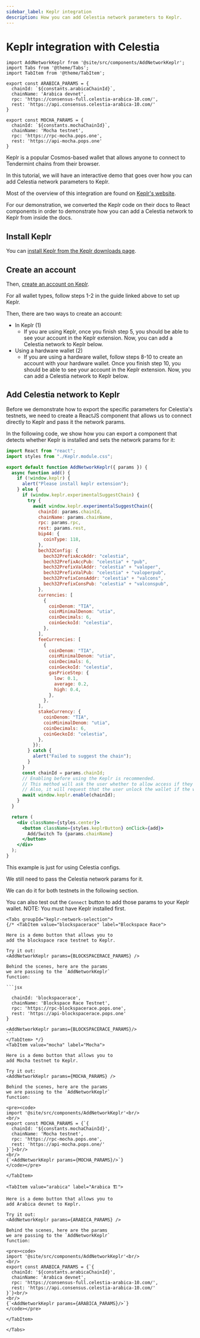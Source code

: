 ```yaml
---
sidebar_label: Keplr integration
description: How you can add Celestia network parameters to Keplr.
---
```


# Keplr integration with Celestia


```mdx-code-block
import AddNetworkKeplr from '@site/src/components/AddNetworkKeplr';
import Tabs from '@theme/Tabs';
import TabItem from '@theme/TabItem';

export const ARABICA_PARAMS = {
  chainId: `${constants.arabicaChainId}`,
  chainName: 'Arabica devnet',
  rpc: 'https://consensus-full.celestia-arabica-10.com/',
  rest: 'https://api.consensus.celestia-arabica-10.com/'
}

export const MOCHA_PARAMS = {
  chainId: `${constants.mochaChainId}`,
  chainName: 'Mocha testnet',
  rpc: 'https://rpc-mocha.pops.one',
  rest: 'https://api-mocha.pops.one'
}
```

Keplr is a popular Cosmos-based wallet that allows anyone
to connect to Tendermint chains from their browser.

In this tutorial, we will have an interactive demo that goes over how
you can add Celestia network parameters to Keplr.

Most of the overview of this integration are found on
[Keplr's website](https://docs.keplr.app/api).

For our demonstration, we converted the Keplr code on their docs
to React components in order to demonstrate how you can add a Celestia
network to Keplr from inside the docs.

## Install Keplr

You can
[install Keplr from the Keplr downloads page](https://www.keplr.app/download).

## Create an account

Then,
[create an account on Keplr](https://www.keplr.app/onboarding/how-to-create).

For all wallet types, follow steps 1-2 in the guide linked above to set up Keplr.

Then, there are two ways to create an account:

- In Keplr (1)
  - If you are using Keplr, once you finish step 5, you should be able to
    see your account in the Keplr extension. Now, you can add a Celestia
    network to Keplr below.
- Using a hardware wallet (2)
  - If you are using a hardware wallet, follow steps 8-10 to create an
    account with your hardware wallet. Once you finish step 10, you should
    be able to see your account in the Keplr extension. Now, you can add a
    Celestia network to Keplr below.

## Add Celestia network to Keplr

Before we demonstrate how to export the specific parameters for
Celestia's testnets, we need to create a ReactJS component
that allows us to connect directly to Keplr and pass it the network
params.

In the following code, we show how you can export a component
that detects whether Keplr is installed and sets the network
params for it:

```jsx
import React from "react";
import styles from "./Keplr.module.css";

export default function AddNetworkKeplr({ params }) {
  async function add() {
    if (!window.keplr) {
      alert("Please install keplr extension");
    } else {
      if (window.keplr.experimentalSuggestChain) {
        try {
          await window.keplr.experimentalSuggestChain({
            chainId: params.chainId,
            chainName: params.chainName,
            rpc: params.rpc,
            rest: params.rest,
            bip44: {
              coinType: 118,
            },
            bech32Config: {
              bech32PrefixAccAddr: "celestia",
              bech32PrefixAccPub: "celestia" + "pub",
              bech32PrefixValAddr: "celestia" + "valoper",
              bech32PrefixValPub: "celestia" + "valoperpub",
              bech32PrefixConsAddr: "celestia" + "valcons",
              bech32PrefixConsPub: "celestia" + "valconspub",
            },
            currencies: [
              {
                coinDenom: "TIA",
                coinMinimalDenom: "utia",
                coinDecimals: 6,
                coinGeckoId: "celestia",
              },
            ],
            feeCurrencies: [
              {
                coinDenom: "TIA",
                coinMinimalDenom: "utia",
                coinDecimals: 6,
                coinGeckoId: "celestia",
                gasPriceStep: {
                  low: 0.1,
                  average: 0.2,
                  high: 0.4,
                },
              },
            ],
            stakeCurrency: {
              coinDenom: "TIA",
              coinMinimalDenom: "utia",
              coinDecimals: 6,
              coinGeckoId: "celestia",
            },
          });
        } catch {
          alert("Failed to suggest the chain");
        }
      }
      const chainId = params.chainId;
      // Enabling before using the Keplr is recommended.
      // This method will ask the user whether to allow access if they haven't visited this website.
      // Also, it will request that the user unlock the wallet if the wallet is locked.
      await window.keplr.enable(chainId);
    }
  }

  return (
    <div className={styles.center}>
      <button className={styles.keplrButton} onClick={add}>
        Add/Switch To {params.chainName}
      </button>
    </div>
  );
}
```

This example is just for using Celestia configs.

We still need to pass the Celestia network params for it.

We can do it for both testnets in the following section.

You can also test out the `Connect` button to add those
params to your Keplr wallet. NOTE: You must have Keplr installed
first.

````mdx-code-block
<Tabs groupId="keplr-network-selection">
{/* <TabItem value="blockspacerace" label="Blockspace Race">

Here is a demo button that allows you to
add the blockspace race testnet to Keplr.

Try it out:
<AddNetworkKeplr params={BLOCKSPACERACE_PARAMS} />

Behind the scenes, here are the params
we are passing to the `AddNetworkKeplr`
function:

```jsx

  chainId: 'blockspacerace',
  chainName: 'Blockspace Race Testnet',
  rpc: 'https://rpc-blockspacerace.pops.one',
  rest: 'https://api-blockspacerace.pops.one'
}

<AddNetworkKeplr params={BLOCKSPACERACE_PARAMS}/>
```
</TabItem> */}
<TabItem value="mocha" label="Mocha">

Here is a demo button that allows you to
add Mocha testnet to Keplr.

Try it out:
<AddNetworkKeplr params={MOCHA_PARAMS} />

Behind the scenes, here are the params
we are passing to the `AddNetworkKeplr`
function:

<pre><code>
import '@site/src/components/AddNetworkKeplr'<br/>
<br/>
export const MOCHA_PARAMS = {`{
  chainId: '${constants.mochaChainId}',
  chainName: 'Mocha testnet',
  rpc: 'https://rpc-mocha.pops.one',
  rest: 'https://api-mocha.pops.one/'
}`}<br/>
<br/>
{`<AddNetworkKeplr params={MOCHA_PARAMS}/>`}
</code></pre>

</TabItem>

<TabItem value="arabica" label="Arabica 🏗️">

Here is a demo button that allows you to
add Arabica devnet to Keplr.

Try it out:
<AddNetworkKeplr params={ARABICA_PARAMS} />

Behind the scenes, here are the params
we are passing to the `AddNetworkKeplr`
function:

<pre><code>
import '@site/src/components/AddNetworkKeplr'<br/>
<br/>
export const ARABICA_PARAMS = {`{
  chainId: '${constants.arabicaChainId}',
  chainName: 'Arabica devnet',
  rpc: 'https://consensus-full.celestia-arabica-10.com/',
  rest: 'https://api.consensus.celestia-arabica-10.com/'
}`}<br/>
<br/>
{`<AddNetworkKeplr params={ARABICA_PARAMS}/>`}
</code></pre>

</TabItem>

</Tabs>
````
